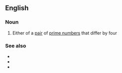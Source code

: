 ==English==

===Noun===
{{wikipedia}}
{{en-noun|head=[[cousin]] [[prime]]}}

# {{lb|en|mathematics}} Either of a [[pair]] of [[prime number]]s that differ by four

===See also===
* {{l|en|prime constellation}}
* {{l|en|sexy prime}}
* {{l|en|twin prime}}